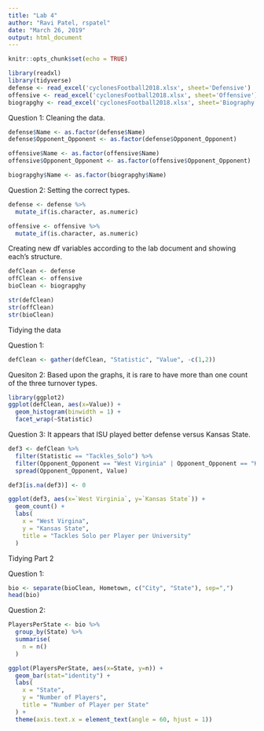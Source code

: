 ```yaml
---
title: "Lab 4"
author: "Ravi Patel, rspatel"
date: "March 26, 2019"
output: html_document
---
```


```r
knitr::opts_chunk$set(echo = TRUE)
```

```r
library(readxl)
library(tidyverse)
defense <- read_excel('cyclonesFootball2018.xlsx', sheet='Defensive')
offensive <- read_excel('cyclonesFootball2018.xlsx', sheet='Offensive')
biograpghy <- read_excel('cyclonesFootball2018.xlsx', sheet='Biography')
```

Question 1:
Cleaning the data.
```r
defense$Name <- as.factor(defense$Name)
defense$Opponent_Opponent <- as.factor(defense$Opponent_Opponent)

offensive$Name <- as.factor(offensive$Name)
offensive$Opponent_Opponent <- as.factor(offensive$Opponent_Opponent)

biograpghy$Name <- as.factor(biograpghy$Name)
```

Question 2:
Setting the correct types.
```r

defense <- defense %>%
  mutate_if(is.character, as.numeric)

offensive <- offensive %>%
  mutate_if(is.character, as.numeric)

```

Creating new df variables according to the lab document and showing each's structure.
```r
defClean <- defense
offClean <- offensive
bioClean <- biograpghy

str(defClean)
str(offClean)
str(bioClean)
```

Tidying the data

Question 1:
```r
defClean <- gather(defClean, "Statistic", "Value", -c(1,2))
```

Quesiton 2:
Based upon the graphs, it is rare to have more than one count of the three turnover types.
```r
library(ggplot2)
ggplot(defClean, aes(x=Value)) +
  geom_histogram(binwidth = 1) +
  facet_wrap(~Statistic)
```

Question 3:
It appears that ISU played better defense versus Kansas State.
```r
def3 <- defClean %>%
  filter(Statistic == "Tackles_Solo") %>%
  filter(Opponent_Opponent == "West Virginia" | Opponent_Opponent == "Kansas State") %>%
  spread(Opponent_Opponent, Value)

def3[is.na(def3)] <- 0

ggplot(def3, aes(x=`West Virginia`, y=`Kansas State`)) + 
  geom_count() +
  labs(
    x = "West Virgina",
    y = "Kansas State",
    title = "Tackles Solo per Player per University"
  )
```

Tidying Part 2

Question 1:
```r
bio <- separate(bioClean, Hometown, c("City", "State"), sep=",")
head(bio)
```

Question 2:
```r
PlayersPerState <- bio %>%
  group_by(State) %>%
  summarise(
    n = n()
  )

ggplot(PlayersPerState, aes(x=State, y=n)) +
  geom_bar(stat="identity") + 
  labs(
    x = "State",
    y = "Number of Players",
    title = "Number of Player per State"
  ) +
  theme(axis.text.x = element_text(angle = 60, hjust = 1))
```


